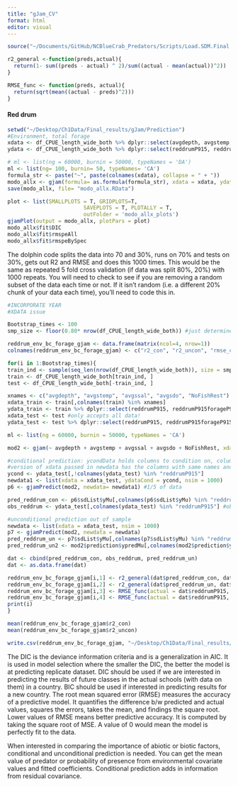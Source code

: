 ```yaml
---
title: "gJam_CV"
format: html
editor: visual
---
```


```r
source("~/Documents/GitHub/NCBlueCrab_Predators/Scripts/Load.SDM.Final.R")
```

```r
r2_general <-function(preds,actual){ 
  return(1- sum((preds - actual) ^ 2)/sum((actual - mean(actual))^2))
}

RMSE_func <- function(preds, actual){
  return(sqrt(mean((actual - preds)^2)))
}
```

#### Red drum

```r
setwd("~/Desktop/Ch1Data/Final_results/gJam/Prediction")
#Environment, total forage 
xdata <- df_CPUE_length_wide_both %>% dplyr::select(avgdepth, avgstemp, avgssal, avgsdo, NoFishRest, Yearfactor)
ydata <- df_CPUE_length_wide_both %>% dplyr::select(reddrumP915, reddrumP915forageP915, reddrumP915forageP120, smallbluecrabP120) 

# ml <- list(ng = 60000, burnin = 50000, typeNames = 'DA')
ml <- list(ng= 100, burnin= 50, typeNames= 'CA')
formula_str <- paste("~", paste(colnames(xdata), collapse = " + "))
modo_allx <- gjam(formula= as.formula(formula_str), xdata = xdata, ydata = ydata, modelList = ml)
save(modo_allx, file= "modo_allx.RData")

plot <- list(SMALLPLOTS = T, GRIDPLOTS=T, 
                        SAVEPLOTS = T, PLOTALLY = T, 
                        outFolder = 'modo_allx_plots')
gjamPlot(output = modo_allx, plotPars = plot)
modo_allx$fit$DIC 
modo_allx$fit$rmspeAll
modo_allx$fit$rmspeBySpec
```

The dolphin code splits the data into 70 and 30%, runs on 70% and tests on 30%, gets out R2 and RMSE and does this 1000 times. This would be the same as repeated 5 fold cross validation (if data was split 80%, 20%) with 1000 repeats. You will need to check to see if you are removing a random subset of the data each time or not. If it isn't random (i.e. a different 20% chunk of your data each time), you'll need to code this in.

```r
#INCORPORATE YEAR
#XDATA issue 

Bootstrap_times <- 100
smp_size <- floor(0.80* nrow(df_CPUE_length_wide_both)) #just determines sample size

reddrum_env_bc_forage_gjam <- data.frame(matrix(ncol=4, nrow=1))
colnames(reddrum_env_bc_forage_gjam) <- c("r2_con", "r2_uncon", "rmse_con", "rmse_uncon")

for(i in 1:Bootstrap_times){
train_ind <- sample(seq_len(nrow(df_CPUE_length_wide_both)), size = smp_size)
train <- df_CPUE_length_wide_both[train_ind, ]
test <- df_CPUE_length_wide_both[-train_ind, ]

xnames <- c("avgdepth", "avgstemp", "avgssal", "avgsdo", "NoFishRest")
xdata_train <- train[,colnames(train) %in% xnames]
ydata_train <- train %>% dplyr::select(reddrumP915, reddrumP915forageP915, reddrumP915forageP120, smallbluecrabP120) 
xdata_test <- test #only accepts all data! 
ydata_test <- test %>% dplyr::select(reddrumP915, reddrumP915forageP915, reddrumP915forageP120, smallbluecrabP120)

ml <- list(ng = 60000, burnin = 50000, typeNames = 'CA')

mod2 <- gjam(~ avgdepth + avgstemp + avgssal + avgsdo + NoFishRest, xdata = xdata_train, ydata = ydata_train, modelList = ml) #4/5 of data 

#conditional prediction: ycondData holds columns to condition on, columns not included in ycondData will be predicted conditionally 
#version of xdata passed in newdata has the columns with same names and variable types as xdata passed to gJam
ycond <- ydata_test[,!colnames(ydata_test) %in% "reddrumP915"]
newdata1 <- list(xdata = xdata_test, ydataCond = ycond, nsim = 1000) 
p6 <- gjamPredict(mod2, newdata= newdata1) #1/5 of data 

pred_reddrum_con <- p6$sdList$yMu[,colnames(p6$sdList$yMu) %in% "reddrumP915"]
obs_reddrum <- ydata_test[,colnames(ydata_test) %in% "reddrumP915"] #observed reddrum

#unconditional prediction out of sample
newdata <- list(xdata = xdata_test, nsim = 1000)
p7 <- gjamPredict(mod2, newdata = newdata)
pred_reddrum_un <- p7$sdList$yMu[,colnames(p7$sdList$yMu) %in% "reddrumP915"]
pred_reddrum_un2 <- mod2$prediction$ypredMu[,colnames(mod2$prediction$ypredMu) %in% "reddrumP915"]

dat <- cbind(pred_reddrum_con, obs_reddrum, pred_reddrum_un)
dat <- as.data.frame(dat)

reddrum_env_bc_forage_gjam[i,1] <- r2_general(dat$pred_reddrum_con, dat$reddrumP915)
reddrum_env_bc_forage_gjam[i,2] <- r2_general(dat$pred_reddrum_un, dat$reddrumP915)
reddrum_env_bc_forage_gjam[i,3] <- RMSE_func(actual = dat$reddrumP915, pred = dat$pred_reddrum_con)
reddrum_env_bc_forage_gjam[i,4] <- RMSE_func(actual = dat$reddrumP915, pred = dat$pred_reddrum_un) 
print(i)
}

mean(reddrum_env_bc_forage_gjam$r2_con)
mean(reddrum_env_bc_forage_gjam$r2_uncon)

write.csv(reddrum_env_bc_forage_gjam, "~/Desktop/Ch1Data/Final_results/gJam/Prediction/reddrum_out_sample_gjam.csv")
```

The DIC is the deviance information criteria and is a generalization in AIC. It is used in model selection where the smaller the DIC, the better the model is at predicting replicate dataset. DIC should be used if we are interested in predicting the results of future classes in the actual schools (with data on them) in a country. BIC should be used if interested in predicting results for a new country. The root mean squared error (RMSE) measures the accuracy of a predictive model. It quantifies the difference b/w predicted and actual values, squares the errors, takes the mean, and findings the square root. Lower values of RMSE means better predictive accuracy. It is computed by taking the square root of MSE. A value of 0 would mean the model is perfectly fit to the data.

When interested in comparing the importance of abiotic or biotic factors, conditional and unconditional prediction is needed. You can get the mean value of predator or probability of presence from environmental covariate values and fitted coefficients. Conditional prediction adds in information from residual covariance.
